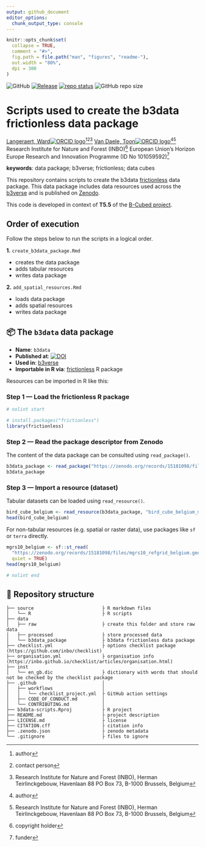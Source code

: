 ```yaml
---
output: github_document
editor_options: 
  chunk_output_type: console
---
```


<!-- README.md is generated from README.Rmd. Please edit that file -->

```r
knitr::opts_chunk$set(
  collapse = TRUE,
  comment = "#>",
  fig.path = file.path("man", "figures", "readme-"),
  out.width = "80%",
  dpi = 300
)
```

<!-- badges: start -->
![GitHub](https://img.shields.io/github/license/b-cubed-eu/b3data-scripts)
[![Release](https://img.shields.io/github/release/b-cubed-eu/b3data-scripts.svg)](https://github.com/b-cubed-eu/b3data-scripts/releases)
[![repo status](https://www.repostatus.org/badges/latest/wip.svg)](https://www.repostatus.org/#wip)
![GitHub repo size](https://img.shields.io/github/repo-size/b-cubed-eu/b3data-scripts)
<!-- badges: end -->

# Scripts used to create the b3data frictionless data package

[Langeraert, Ward![ORCID logo](https://info.orcid.org/wp-content/uploads/2019/11/orcid_16x16.png)](https://orcid.org/0000-0002-5900-8109)[^aut][^cre][^INBO]
[Van Daele, Toon![ORCID logo](https://info.orcid.org/wp-content/uploads/2019/11/orcid_16x16.png)](https://orcid.org/0000-0002-1362-853X)[^aut][^INBO]
Research Institute for Nature and Forest (INBO)[^cph]
European Union's Horizon Europe Research and Innovation Programme (ID No 101059592)[^fnd]

[^cph]: copyright holder
[^fnd]: funder
[^aut]: author
[^cre]: contact person
[^INBO]: Research Institute for Nature and Forest (INBO), Herman Teirlinckgebouw, Havenlaan 88 PO Box 73, B-1000 Brussels, Belgium

**keywords**: data package; b3verse; frictionless; data cubes

<!-- community: b3 -->
<!-- community: inbo -->

<!-- description: start -->
This repository contains scripts to create the b3data [frictionless](https://docs.ropensci.org/frictionless/) data package. This data package includes data resources used across the [b3verse](https://docs.b-cubed.eu/guides/b3verse/) and is published on [Zenodo](https://doi.org/10.5281/zenodo.15181097).
<!-- description: end -->

This code is developed in context of **T5.5** of the [B-Cubed project](https://b-cubed.eu/).

## Order of execution

Follow the steps below to run the scripts in a logical order.

**1.** `create_b3data_package.Rmd`

- creates the data package
- adds tabular resources
- writes data package

**2.** `add_spatial_resources.Rmd`

- loads data package
- adds spatial resources
- writes data package

## 📦 The `b3data` data package

- **Name**: `b3data`
- **Published at**: [![DOI](https://zenodo.org/badge/DOI/10.5281/zenodo.15181097.svg)](https://doi.org/10.5281/zenodo.15181097)
- **Used in**: [b3verse](https://docs.b-cubed.eu/guides/b3verse/)
- **Importable in R via**: [frictionless](https://docs.ropensci.org/frictionless/) R package

Resources can be imported in R like this:

### Step 1 — Load the frictionless R package

```r
# nolint start
```

```r
# install.packages("frictionless")
library(frictionless)
```

### Step 2 — Read the package descriptor from Zenodo

The content of the data package can be consulted using `read_package()`.

```r
b3data_package <- read_package("https://zenodo.org/records/15181098/files/datapackage.json")
b3data_package
```

### Step 3 — Import a resource (dataset)

Tabular datasets can be loaded using `read_resource()`.

```r
bird_cube_belgium <- read_resource(b3data_package, "bird_cube_belgium_mgrs10")
head(bird_cube_belgium)
```

For non-tabular resources (e.g. spatial or raster data), use packages like `sf` or `terra` directly.

```r
mgrs10_belgium <- sf::st_read(
  "https://zenodo.org/records/15181098/files/mgrs10_refgrid_belgium.geojson",
  quiet = TRUE)
head(mgrs10_belgium)
```

```r
# nolint end
```

## 📁 Repository structure

```
├── source                         ├ R markdown files
│   └── R                          ├ R scripts
├── data
│   ├── raw                        ├ create this folder and store raw data
│   ├── processed                  ├ store processed data
│   └── b3data_package             ├ b3data frictionless data package
├── checklist.yml                  ├ options checklist package (https://github.com/inbo/checklist)
├── organisation.yml               ├ organisation info (https://inbo.github.io/checklist/articles/organisation.html)
├── inst
│   └── en_gb.dic                  ├ dictionary with words that should not be checked by the checklist package
├── .github                        │ 
│   ├── workflows                  │ 
│   │   └── checklist_project.yml  ├ GitHub action settings
│   ├── CODE_OF_CONDUCT.md         │ 
│   └── CONTRIBUTING.md            │
├── b3data-scripts.Rproj           ├ R project
├── README.md                      ├ project description
├── LICENSE.md                     ├ license
├── CITATION.cff                   ├ citation info
├── .zenodo.json                   ├ zenodo metadata
└── .gitignore                     ├ files to ignore
```
